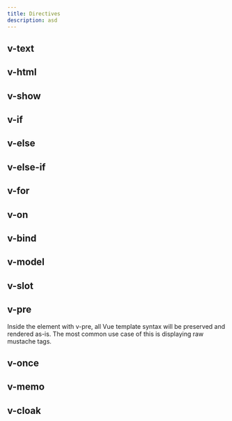 ```yaml
---
title: Directives
description: asd
---
```


## v-text

## v-html

## v-show

## v-if

## v-else

## v-else-if

## v-for

## v-on

## v-bind

## v-model

## v-slot

## v-pre

Inside the element with v-pre, all Vue template syntax will be preserved and rendered as-is. The most common use case of this is displaying raw mustache tags.

## v-once

## v-memo 

## v-cloak